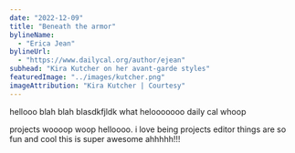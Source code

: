 ```yaml
---
date: "2022-12-09"
title: "Beneath the armor"
bylineName:
  - "Erica Jean"
bylineUrl:
  - "https://www.dailycal.org/author/ejean"
subhead: "Kira Kutcher on her avant-garde styles"
featuredImage: "../images/kutcher.png"
imageAttribution: "Kira Kutcher | Courtesy"
---
```


hellooo blah blah blasdkfjldk what helooooooo daily cal whoop

projects woooop woop helloooo. i love being projects editor things are so fun and cool this is super awesome ahhhhh!!!

<KutcherTimeline />

